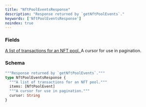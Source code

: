 ```yaml
---
title: "NftPoolEventsResponse"
description: "Response returned by `getNftPoolEvents`."
keywords: ['NftPoolEventsResponse']
noindex: true
---
```


### Fields

<a href="/api-reference/types/nftpoolevent">
  <ResponseField name="items" type="[NftPoolEvent]">
    A list of transactions for an NFT pool.
  </ResponseField>
</a>

<ResponseField name="cursor" type="String">
  A cursor for use in pagination.
</ResponseField>

### Schema


```graphql 
"""Response returned by `getNftPoolEvents`."""
type NftPoolEventsResponse {
  """A list of transactions for an NFT pool."""
  items: [NftPoolEvent]
  """A cursor for use in pagination."""
  cursor: String
}
```

